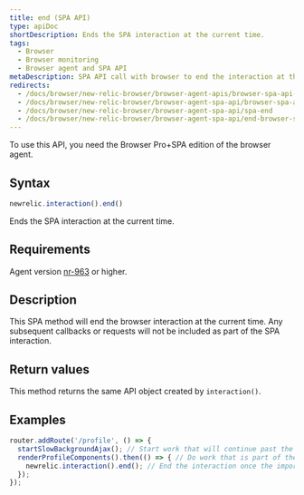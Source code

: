 ```yaml
---
title: end (SPA API)
type: apiDoc
shortDescription: Ends the SPA interaction at the current time.
tags:
  - Browser
  - Browser monitoring
  - Browser agent and SPA API
metaDescription: SPA API call with browser to end the interaction at the current time.
redirects:
  - /docs/browser/new-relic-browser/browser-agent-apis/browser-spa-api-newrelicinteractionend
  - /docs/browser/new-relic-browser/browser-agent-spa-api/browser-spa-api-newrelicinteractionend
  - /docs/browser/new-relic-browser/browser-agent-spa-api/spa-end
  - /docs/browser/new-relic-browser/browser-agent-spa-api/end-browser-spa-api
---
```


<Callout variant="important">
To use this API, you need the Browser Pro+SPA edition of the browser agent.
  </Callout>

## Syntax

```js
newrelic.interaction().end()
```

Ends the SPA interaction at the current time.

## Requirements

Agent version [nr-963](/docs/release-notes/new-relic-browser-release-notes/browser-agent-release-notes) or higher.

## Description

This SPA method will end the browser interaction at the current time. Any subsequent callbacks or requests will not be included as part of the SPA interaction.

## Return values

This method returns the same API object created by `interaction()`.

## Examples

```js
router.addRoute('/profile', () => {
  startSlowBackgroundAjax(); // Start work that will continue past the end of the interaction
  renderProfileComponents().then(() => { // Do work that is part of the interaction
    newrelic.interaction().end(); // End the interaction once the important components an the page have finished rendering
  });
});
```
